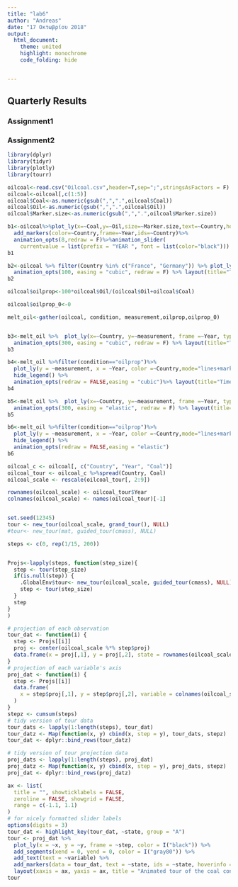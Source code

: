 ---
title: "lab6"
author: "Andreas"
date: "17 Οκτωβρίου 2018"
output:
  html_document:
    theme: united
    highlight: monochrome
    code_folding: hide


---


## Quarterly Results {.tabset .tabset-fade .tabset-pills}

### Assignment1





### Assignment2


```{r,message=FALSE}
library(dplyr)
library(tidyr)
library(plotly)
library(tourr)

```


```{r}
oilcoal<-read.csv("Oilcoal.csv",header=T,sep=";",stringsAsFactors = F)
oilcoal<-oilcoal[,c(1:5)]
oilcoal$Coal<-as.numeric(gsub(",",".",oilcoal$Coal))
oilcoal$Oil<-as.numeric(gsub(",",".",oilcoal$Oil))
oilcoal$Marker.size<-as.numeric(gsub(",",".",oilcoal$Marker.size))
```




```{r}
b1<-oilcoal%>%plot_ly(x=~Coal,y=~Oil,size=~Marker.size,text=~Country,hoverinfo="text")%>%
  add_markers(color=~Country,frame=~Year,ids=~Country)%>%
  animation_opts(8,redraw = F)%>%animation_slider(
    currentvalue = list(prefix = "YEAR ", font = list(color="black")))
b1
```


```{r}
b2<-oilcoal %>% filter(Country %in% c("France", "Germany")) %>% plot_ly(x=~Coal, y=~Oil, frame =~Year, type = 'scatter', text = ~Country, mode = 'markers') %>% 
  animation_opts(100, easing = "cubic", redraw = F) %>% layout(title="Timeline of Consumption of Oil France and Germany")
b2
```



```{r}
oilcoal$oilprop<-100*oilcoal$Oil/(oilcoal$Oil+oilcoal$Coal)

oilcoal$oilprop_0<-0

melt_oil<-gather(oilcoal, condition, measurement,oilprop,oilprop_0)


b3<-melt_oil %>%  plot_ly(x=~Country, y=~measurement, frame =~Year, type = 'scatter', mode='lines', text = ~Country,  color = ~Country, line = list(width = 20)) %>%
  animation_opts(300, easing = "cubic", redraw = F) %>% layout(title="Timeline of energy in terms of oil consumption")
b3
```

```{r}
b4<-melt_oil %>%filter(condition=="oilprop")%>% 
  plot_ly(y = ~measurement, x = ~Year, color =~Country,mode="lines+markers",frame = ~Country)%>%
  hide_legend() %>%
  animation_opts(redraw = FALSE,easing = "cubic")%>% layout(title="Timeline of energy in terms of oil consumption")
b4

```



```{r}

b5<-melt_oil %>%  plot_ly(x=~Country, y=~measurement, frame =~Year, type = 'scatter', mode='lines', text = ~Country,  color = ~Country, line = list(width = 20)) %>%
  animation_opts(300, easing = "elastic", redraw = F) %>% layout(title="Timeline of energy in terms of oil consumption")
b5
```

```{r}
b6<-melt_oil %>%filter(condition=="oilprop")%>% 
  plot_ly(y = ~measurement, x = ~Year, color =~Country,mode="lines+markers",frame = ~Country)%>%
  hide_legend() %>%
  animation_opts(redraw = FALSE,easing = "elastic")
b6
```


```{r}
oilcoal_c <- oilcoal[, c("Country", "Year", "Coal")]
oilcoal_tour <- oilcoal_c %>%spread(Country, Coal)
oilcoal_scale <- rescale(oilcoal_tour[, 2:9])

rownames(oilcoal_scale) <- oilcoal_tour$Year
colnames(oilcoal_scale) <- names(oilcoal_tour)[-1]


set.seed(12345)
tour <- new_tour(oilcoal_scale, grand_tour(), NULL)
#tour<- new_tour(mat, guided_tour(cmass), NULL)

steps <- c(0, rep(1/15, 200))


Projs<-lapply(steps, function(step_size){  
  step <- tour(step_size)
  if(is.null(step)) {
    .GlobalEnv$tour<- new_tour(oilcoal_scale, guided_tour(cmass), NULL)
    step <- tour(step_size)
  }
  step
}
)

# projection of each observation
tour_dat <- function(i) {
  step <- Projs[[i]]
  proj <- center(oilcoal_scale %*% step$proj)
  data.frame(x = proj[,1], y = proj[,2], state = rownames(oilcoal_scale))
}
# projection of each variable's axis
proj_dat <- function(i) {
  step <- Projs[[i]]
  data.frame(
    x = step$proj[,1], y = step$proj[,2], variable = colnames(oilcoal_scale)
  )
}
stepz <- cumsum(steps)
# tidy version of tour data
tour_dats <- lapply(1:length(steps), tour_dat)
tour_datz <- Map(function(x, y) cbind(x, step = y), tour_dats, stepz)
tour_dat <- dplyr::bind_rows(tour_datz)

# tidy version of tour projection data
proj_dats <- lapply(1:length(steps), proj_dat)
proj_datz <- Map(function(x, y) cbind(x, step = y), proj_dats, stepz)
proj_dat <- dplyr::bind_rows(proj_datz)

ax <- list(
  title = "", showticklabels = FALSE,
  zeroline = FALSE, showgrid = FALSE,
  range = c(-1.1, 1.1)
)
# for nicely formatted slider labels
options(digits = 3)
tour_dat <- highlight_key(tour_dat, ~state, group = "A")
tour <- proj_dat %>%
  plot_ly(x = ~x, y = ~y, frame = ~step, color = I("black")) %>%
  add_segments(xend = 0, yend = 0, color = I("gray80")) %>%
  add_text(text = ~variable) %>%
  add_markers(data = tour_dat, text = ~state, ids = ~state, hoverinfo = "text") %>%
  layout(xaxis = ax, yaxis = ax, title = "Animated tour of the coal consumption by country")
tour



```

